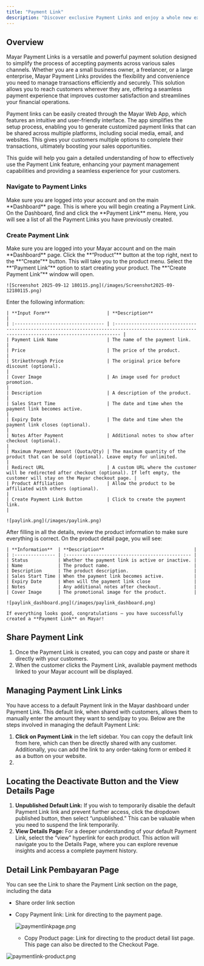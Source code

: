 ```yaml
---
title: "Payment Link"
description: "Discover exclusive Payment Links and enjoy a whole new experience!"
---
```


## Overview

Mayar Payment Links is a versatile and powerful payment solution designed to simplify the process of accepting payments across various sales channels. Whether you are a small business owner, a freelancer, or a large enterprise, Mayar Payment Links provides the flexibility and convenience you need to manage transactions efficiently and securely. This solution allows you to reach customers wherever they are, offering a seamless payment experience that improves customer satisfaction and streamlines your financial operations.

Payment links can be easily created through the Mayar Web App, which features an intuitive and user-friendly interface. The app simplifies the setup process, enabling you to generate customized payment links that can be shared across multiple platforms, including social media, email, and websites. This gives your customers multiple options to complete their transactions, ultimately boosting your sales opportunities.

This guide will help you gain a detailed understanding of how to effectively use the Payment Link feature, enhancing your payment management capabilities and providing a seamless experience for your customers.

### Navigate to Payment Links

<Steps>
  <Step title="Log in to your Mayar Dashboard">
    Make sure you are logged into your account and on the main **Dashboard** page. This is where you will begin creating a Payment Link.
  </Step>
  <Step title="From the Sidebar menu, click on Payment Link.">
    On the Dashboard, find and click the **Payment Link** menu. Here, you will see a list of all the Payment Links you have previously created.
  </Step>
</Steps>

### Create Payment Link

<Steps>
  <Step title=" Go to Dashboard">
    Make sure you are logged into your Mayar account and on the main **Dashboard** page.
  </Step>
  <Step title="Access the Product Menu">
    Click the **“Product”** button at the top right, next to the **“Create”** button. This will take you to the product menu.
  </Step>
  <Step title="Choose Product Type">
    Select the **“Payment Link”** option to start creating your product. The **“Create Payment Link”** window will open.

    ![Screenshot 2025-09-12 180115.png](/images/Screenshot2025-09-12180115.png)
  </Step>
  <Step title="Fill in Product Details">
    Enter the following information:

    | **Input Form**                     | **Description**                                                                                                                                 |
    | :--------------------------------- | :---------------------------------------------------------------------------------------------------------------------------------------------- |
    | Payment Link Name                  | The name of the payment link.                                                                                                                   |
    | Price                              | The price of the product.                                                                                                                       |
    | Strikethrough Price                | The original price before discount (optional).                                                                                                  |
    | Cover Image                        | An image used for product promotion.                                                                                                            |
    | Description                        | A description of the product.                                                                                                                   |
    | Sales Start Time                   | The date and time when the payment link becomes active.                                                                                         |
    | Expiry Date                        | The date and time when the payment link closes (optional).                                                                                      |
    | Notes After Payment                | Additional notes to show after checkout (optional).                                                                                             |
    | Maximum Payment Amount (Quota/Qty) | The maximum quantity of the product that can be sold (optional). Leave empty for unlimited.                                                     |
    | Redirect URL                       | A custom URL where the customer will be redirected after checkout (optional). If left empty, the customer will stay on the Mayar checkout page. |
    | Product Affiliation                | Allow the product to be affiliated with others (optional).                                                                                      |
    | Create Payment Link Button         | Click to create the payment link.                                                                                                               |

    ![paylink.png](/images/paylink.png)
  </Step>
  <Step title="Review and Finish">
    After filling in all the details, review the product information to make sure everything is correct. On the product detail page, you will see:

    | **Information**  | **Description**                                 |
    | :--------------- | :---------------------------------------------- |
    | Status           | Whether the payment link is active or inactive. |
    | Name             | The product name.                               |
    | Description      | The product description.                        |
    | Sales Start Time | When the payment link becomes active.           |
    | Expiry Date      | When will the payment link close                |
    | Notes            | Any additional notes after checkout.            |
    | Cover Image      | The promotional image for the product.          |

    ![paylink_dashboard.png](/images/paylink_dashboard.png)

    If everything looks good, congratulations — you have successfully created a **Payment Link** on Mayar!
  </Step>
</Steps>

## Share Payment Link

1. Once the Payment Link is created, you can copy and paste or share it directly with your customers.
2. When the customer clicks the Payment Link, available payment methods linked to your Mayar account will be displayed.

## Managing Payment Link Links

You have access to a default Payment link in the Mayar dashboard under Payment Link. This default link, when shared with customers, allows them to manually enter the amount they want to send/pay to you. Below are the steps involved in managing the default Payment Link:

1. **Click on Payment Link** in the left sidebar. You can copy the default link from here, which can then be directly shared with any customer. Additionally, you can add the link to any order-taking form or embed it as a button on your website.
2. 

## Locating the Deactivate Button and the View Details Page

1. **Unpublished Default Link:** If you wish to temporarily disable the default Payment Link link and prevent further access, click the dropdown published button, then select “unpublished.” This can be valuable when you need to suspend the link temporarily.
2. **View Details Page:** For a deeper understanding of your default Payment Link, select the “view” hyperlink for each product. This action will navigate you to the Details Page, where you can explore revenue insights and access a complete payment history.

## Detail Link Pembayaran Page

You can see the Link to share the Payment Link section on the page, including the data

- Share order link section
- Copy Payment link: Link for directing to the payment page.

  ![paymentlinkpage.png](/images/paymentlinkpage.png)
  - Copy Product page: Link for directing to the product detail list page. This page can also be directed to the Checkout Page.

![paymentlink-product.png](/images/paymentlink-product.png)